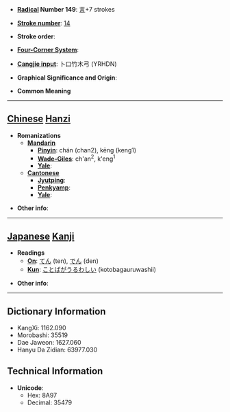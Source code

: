 * '''[[Wiktionary:Chinese radical index| Radical]] Number 149''': [[Wiktionary:Chinese radical index 言|言]]+7 strokes

* '''[[Wiktionary:Chinese total strokes index|Stroke number]]''': [[Wiktionary:Chinese total strokes index 14|14]]

* '''Stroke order''': 

* '''[[Wiktionary:Chinese four corner index|Four-Corner System]]''': 

* '''[[Wiktionary:Chinese Cangjie index|Cangjie input]]''': 卜口竹木弓 (YRHDN)

* '''Graphical Significance and Origin''': 

* '''Common Meaning'''

----

== [[Chinese]] [[Hanzi]] ==

* '''Romanizations'''
** '''[[Mandarin]]'''
*** '''[[Pinyin]]''': chán (chan2), kēng (keng1)
*** '''[[Wade-Giles]]''': ch'an<sup>2</sup>, k'eng<sup>1</sup>
*** '''[[Yale]]''': 
** '''[[Cantonese]]'''
*** '''[[Jyutping]]''':
*** '''[[Penkyamp]]''': 
*** '''[[Yale]]''': 

* '''Other info''': 

----

== [[Japanese]] [[Kanji]] ==

* '''Readings'''
** '''[[On]]''': [[てん]] (ten), [[でん]] (den)
** '''[[Kun]]''': [[ことばがうるわしい]] (kotobagauruwashii)

* '''Other info''':  

----

== Dictionary Information ==

* KangXi: 1162.090
* Morobashi: 35519
* Dae Jaweon: 1627.060
* Hanyu Da Zidian: 63977.030

== Technical Information ==

* '''Unicode''':
** Hex: 8A97
** Decimal: 35479